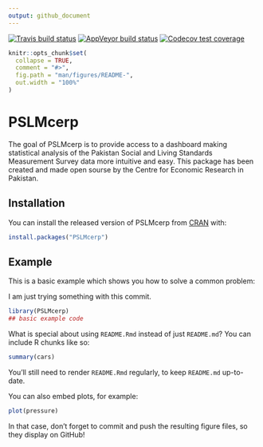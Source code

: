 ```yaml
---
output: github_document
---
```


[![Travis build status](https://travis-ci.com/AltamashRafiq/PSLMcerp.svg?branch=master)](https://travis-ci.com/AltamashRafiq/PSLMcerp)
[![AppVeyor build status](https://ci.appveyor.com/api/projects/status/github/AltamashRafiq/PSLMcerp?branch=master&svg=true)](https://ci.appveyor.com/project/AltamashRafiq/PSLMcerp)
[![Codecov test coverage](https://codecov.io/gh/AltamashRafiq/PSLMcerp/branch/master/graph/badge.svg)](https://codecov.io/gh/AltamashRafiq/PSLMcerp?branch=master)

<!-- README.md is generated from README.Rmd. Please edit that file -->

```r
knitr::opts_chunk$set(
  collapse = TRUE,
  comment = "#>",
  fig.path = "man/figures/README-",
  out.width = "100%"
)
```
# PSLMcerp

The goal of PSLMcerp is to provide access to a dashboard making statistical analysis of the Pakistan Social and Living Standards Measurement Survey data more intuitive and easy. This package has been created and made open sourse by the Centre for Economic Research in Pakistan.

## Installation

You can install the released version of PSLMcerp from [CRAN](https://CRAN.R-project.org) with:

``` r
install.packages("PSLMcerp")
```

## Example

This is a basic example which shows you how to solve a common problem:

I am just trying something with this commit.

```r
library(PSLMcerp)
## basic example code
```

What is special about using `README.Rmd` instead of just `README.md`? You can include R chunks like so:

```r
summary(cars)
```

You'll still need to render `README.Rmd` regularly, to keep `README.md` up-to-date.

You can also embed plots, for example:

```r
plot(pressure)
```

In that case, don't forget to commit and push the resulting figure files, so they display on GitHub!
